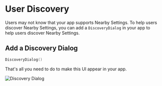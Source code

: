 # User Discovery

Users may not know that your app supports Nearby Settings. To help users discover Nearby Settings, you can add a `DiscoveryDialog` in your app to help users discover Nearby Settings.

## Add a Discovery Dialog

```kotlin
DiscoveryDialog()
```

That's all you need to do to make this UI appear in your app.

![Discovery Dialog](/discovery.png)
